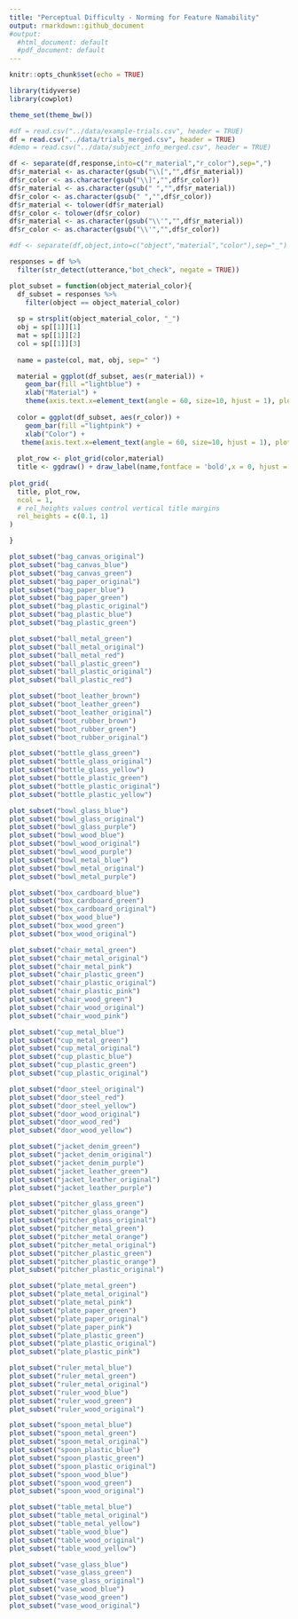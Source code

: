 ```yaml
---
title: "Perceptual Difficulty - Norming for Feature Namability"
output: rmarkdown::github_document
#output:
  #html_document: default
  #pdf_document: default
---
```


```r
knitr::opts_chunk$set(echo = TRUE)
```

```r
library(tidyverse)
library(cowplot)

theme_set(theme_bw())

#df = read.csv("../data/example-trials.csv", header = TRUE)
df = read.csv("../data/trials_merged.csv", header = TRUE)
#demo = read.csv("../data/subject_info_merged.csv", header = TRUE)

df <- separate(df,response,into=c("r_material","r_color"),sep=",")
df$r_material <- as.character(gsub("\\[","",df$r_material))
df$r_color <- as.character(gsub("\\]","",df$r_color))
df$r_material <- as.character(gsub(" ","",df$r_material))
df$r_color <- as.character(gsub(" ","",df$r_color))
df$r_material <- tolower(df$r_material)
df$r_color <- tolower(df$r_color)
df$r_material <- as.character(gsub("\\'","",df$r_material))
df$r_color <- as.character(gsub("\\'","",df$r_color))

#df <- separate(df,object,into=c("object","material","color"),sep="_")

```

```r
responses = df %>%
  filter(str_detect(utterance,"bot_check", negate = TRUE)) 

plot_subset = function(object_material_color){
  df_subset = responses %>%
    filter(object == object_material_color)
  
  sp = strsplit(object_material_color, "_")
  obj = sp[[1]][1]
  mat = sp[[1]][2]
  col = sp[[1]][3]
  
  name = paste(col, mat, obj, sep=" ")

  material = ggplot(df_subset, aes(r_material)) +
    geom_bar(fill ="lightblue") +
    xlab("Material") +
    theme(axis.text.x=element_text(angle = 60, size=10, hjust = 1), plot.title = element_text(face="bold", hjust = 0.5, size=20),axis.title.x=element_text(size=15))
  
  color = ggplot(df_subset, aes(r_color)) +
    geom_bar(fill ="lightpink") +
    xlab("Color") +
   theme(axis.text.x=element_text(angle = 60, size=10, hjust = 1), plot.title = element_text(face="bold", hjust = 0.5, size=20),axis.title.x=element_text(size=15))
  
  plot_row <- plot_grid(color,material)
  title <- ggdraw() + draw_label(name,fontface = 'bold',x = 0, hjust = 0,size=15) + theme(plot.margin = margin(0, 0, 0, 10))
  
plot_grid(
  title, plot_row,
  ncol = 1,
  # rel_heights values control vertical title margins
  rel_heights = c(0.1, 1)
)

}

```

```r

plot_subset("bag_canvas_original")
plot_subset("bag_canvas_blue")
plot_subset("bag_canvas_green")
plot_subset("bag_paper_original")
plot_subset("bag_paper_blue")
plot_subset("bag_paper_green")
plot_subset("bag_plastic_original")
plot_subset("bag_plastic_blue")
plot_subset("bag_plastic_green")

plot_subset("ball_metal_green")
plot_subset("ball_metal_original")
plot_subset("ball_metal_red")
plot_subset("ball_plastic_green")
plot_subset("ball_plastic_original")
plot_subset("ball_plastic_red")

plot_subset("boot_leather_brown")
plot_subset("boot_leather_green")
plot_subset("boot_leather_original")
plot_subset("boot_rubber_brown")
plot_subset("boot_rubber_green")
plot_subset("boot_rubber_original")

plot_subset("bottle_glass_green")
plot_subset("bottle_glass_original")
plot_subset("bottle_glass_yellow")
plot_subset("bottle_plastic_green")
plot_subset("bottle_plastic_original")
plot_subset("bottle_plastic_yellow")

plot_subset("bowl_glass_blue")
plot_subset("bowl_glass_original")
plot_subset("bowl_glass_purple")
plot_subset("bowl_wood_blue")
plot_subset("bowl_wood_original")
plot_subset("bowl_wood_purple")
plot_subset("bowl_metal_blue")
plot_subset("bowl_metal_original")
plot_subset("bowl_metal_purple")

plot_subset("box_cardboard_blue")
plot_subset("box_cardboard_green")
plot_subset("box_cardboard_original")
plot_subset("box_wood_blue")
plot_subset("box_wood_green")
plot_subset("box_wood_original")

plot_subset("chair_metal_green")
plot_subset("chair_metal_original")
plot_subset("chair_metal_pink")
plot_subset("chair_plastic_green")
plot_subset("chair_plastic_original")
plot_subset("chair_plastic_pink")
plot_subset("chair_wood_green")
plot_subset("chair_wood_original")
plot_subset("chair_wood_pink")

plot_subset("cup_metal_blue")
plot_subset("cup_metal_green")
plot_subset("cup_metal_original")
plot_subset("cup_plastic_blue")
plot_subset("cup_plastic_green")
plot_subset("cup_plastic_original")

plot_subset("door_steel_original")
plot_subset("door_steel_red")
plot_subset("door_steel_yellow")
plot_subset("door_wood_original")
plot_subset("door_wood_red")
plot_subset("door_wood_yellow")

plot_subset("jacket_denim_green")
plot_subset("jacket_denim_original")
plot_subset("jacket_denim_purple")
plot_subset("jacket_leather_green")
plot_subset("jacket_leather_original")
plot_subset("jacket_leather_purple")

plot_subset("pitcher_glass_green")
plot_subset("pitcher_glass_orange")
plot_subset("pitcher_glass_original")
plot_subset("pitcher_metal_green")
plot_subset("pitcher_metal_orange")
plot_subset("pitcher_metal_original")
plot_subset("pitcher_plastic_green")
plot_subset("pitcher_plastic_orange")
plot_subset("pitcher_plastic_original")

plot_subset("plate_metal_green")
plot_subset("plate_metal_original")
plot_subset("plate_metal_pink")
plot_subset("plate_paper_green")
plot_subset("plate_paper_original")
plot_subset("plate_paper_pink")
plot_subset("plate_plastic_green")
plot_subset("plate_plastic_original")
plot_subset("plate_plastic_pink")

plot_subset("ruler_metal_blue")
plot_subset("ruler_metal_green")
plot_subset("ruler_metal_original")
plot_subset("ruler_wood_blue")
plot_subset("ruler_wood_green")
plot_subset("ruler_wood_original")

plot_subset("spoon_metal_blue")
plot_subset("spoon_metal_green")
plot_subset("spoon_metal_original")
plot_subset("spoon_plastic_blue")
plot_subset("spoon_plastic_green")
plot_subset("spoon_plastic_original")
plot_subset("spoon_wood_blue")
plot_subset("spoon_wood_green")
plot_subset("spoon_wood_original")

plot_subset("table_metal_blue")
plot_subset("table_metal_original")
plot_subset("table_metal_yellow")
plot_subset("table_wood_blue")
plot_subset("table_wood_original")
plot_subset("table_wood_yellow")

plot_subset("vase_glass_blue")
plot_subset("vase_glass_green")
plot_subset("vase_glass_original")
plot_subset("vase_wood_blue")
plot_subset("vase_wood_green")
plot_subset("vase_wood_original")
```



